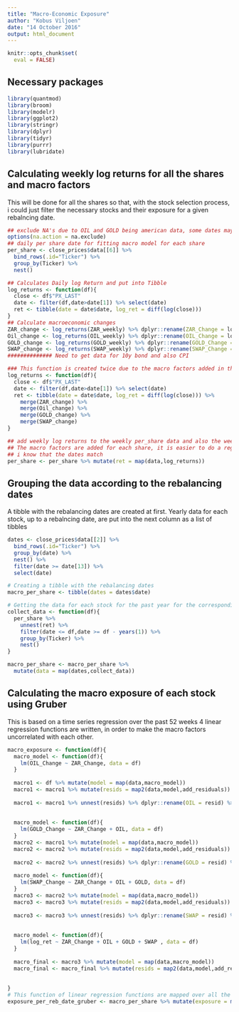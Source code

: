 ```yaml
---
title: "Macro-Economic Exposure"
author: "Kobus Viljoen"
date: "14 October 2016"
output: html_document
---
```


```r
knitr::opts_chunk$set(
  eval = FALSE)
```

## Necessary packages
```r
library(quantmod)
library(broom)
library(modelr)
library(ggplot2)
library(stringr)
library(dplyr)
library(tidyr)
library(purrr)
library(lubridate)
```

## Calculating weekly log returns for all the shares and macro factors
This will be done for all the shares so that, with the stock selection process, i could just filter the necessary stocks and their exposure for a given rebalncing date.
```r
## exclude NA's due to OIL and GOLD being american data, some dates may be missing
options(na.action = na.exclude)
## daily per share date for fitting macro model for each share
per_share <- close_prices$data[[6]] %>% 
  bind_rows(.id="Ticker") %>% 
  group_by(Ticker) %>% 
  nest()

## Calculates Daily log Return and put into Tibble
log_returns <- function(df){
  close <- df$"PX_LAST"
  date <- filter(df,date>date[1]) %>% select(date)
  ret <- tibble(date = date$date, log_ret = diff(log(close)))
}
## Calculate macroeconomic changes
ZAR_change <- log_returns(ZAR_weekly) %>% dplyr::rename(ZAR_Change = log_ret)
Oil_change <- log_returns(OIL_weekly) %>% dplyr::rename(OIL_Change = log_ret)
GOLD_change <- log_returns(GOLD_weekly) %>% dplyr::rename(GOLD_Change = log_ret)
SWAP_change <- log_returns(SWAP_weekly) %>% dplyr::rename(SWAP_Change = log_ret)
############## Need to get data for 10y bond and also CPI

### This function is created twice due to the macro factors added in the second one.
log_returns <- function(df){
  close <- df$"PX_LAST"
  date <- filter(df,date>date[1]) %>% select(date)
  ret <- tibble(date = date$date, log_ret = diff(log(close))) %>%
    merge(ZAR_change) %>%
    merge(Oil_change) %>%
    merge(GOLD_change) %>%
    merge(SWAP_change)
}

## add weekly log returns to the weekly per_share data and also the weekly the change in macro factors
## The macro factors are added for each share, it is easier to do a regression that way.
## i know that the dates match
per_share <- per_share %>% mutate(ret = map(data,log_returns))
```

## Grouping the data according to the rebalancing dates
A tibble with the rebalancing dates are created at first.
Yearly data for each stock, up to a rebalncing date, are put into the next column as a list of tibbles
```r
dates <- close_prices$data[[2]] %>% 
  bind_rows(.id="Ticker") %>% 
  group_by(date) %>% 
  nest() %>%
  filter(date >= date[13]) %>%
  select(date)

# Creating a tibble with the rebalancing dates
macro_per_share <- tibble(dates = dates$date)

# Getting the data for each stock for the past year for the corresponding date
collect_data <- function(df){
  per_share %>% 
    unnest(ret) %>%
    filter(date <= df,date >= df - years(1)) %>%
    group_by(Ticker) %>%
    nest()
}

macro_per_share <- macro_per_share %>% 
  mutate(data = map(dates,collect_data))
```

## Calculating the macro exposure of each stock using Gruber
This is based on a time series regression over the past 52 weeks
4 linear regression functions are written, in order to make the macro factors uncorrelated with each other.

```r
macro_exposure <- function(df){
  macro_model <- function(df){
    lm(OIL_Change ~ ZAR_Change, data = df)
  }
  
  macro1 <- df %>% mutate(model = map(data,macro_model))
  macro1 <- macro1 %>% mutate(resids = map2(data,model,add_residuals))
  
  macro1 <- macro1 %>% unnest(resids) %>% dplyr::rename(OIL = resid) %>% group_by(Ticker) %>% nest()
  
  
  macro_model <- function(df){
    lm(GOLD_Change ~ ZAR_Change + OIL, data = df)
  }
  macro2 <- macro1 %>% mutate(model = map(data,macro_model))
  macro2 <- macro2 %>% mutate(resids = map2(data,model,add_residuals))
  
  macro2 <- macro2 %>% unnest(resids) %>% dplyr::rename(GOLD = resid) %>% group_by(Ticker) %>% nest()
  
  macro_model <- function(df){
    lm(SWAP_Change ~ ZAR_Change + OIL + GOLD, data = df)
  }
  macro3 <- macro2 %>% mutate(model = map(data,macro_model))
  macro3 <- macro3 %>% mutate(resids = map2(data,model,add_residuals))
  
  macro3 <- macro3 %>% unnest(resids) %>% dplyr::rename(SWAP = resid) %>% group_by(Ticker) %>% nest()
  
  
  macro_model <- function(df){
    lm(log_ret ~ ZAR_Change + OIL + GOLD + SWAP , data = df)
  }
  
  macro_final <- macro3 %>% mutate(model = map(data,macro_model))
  macro_final <- macro_final %>% mutate(resids = map2(data,model,add_residuals))
  
  
}
# This function of linear regression functions are mapped over all the rebalancing dates and over all the stocks, given their yearly data up to that specific date
exposure_per_reb_date_gruber <- macro_per_share %>% mutate(exposure = map(data,macro_exposure))
```

